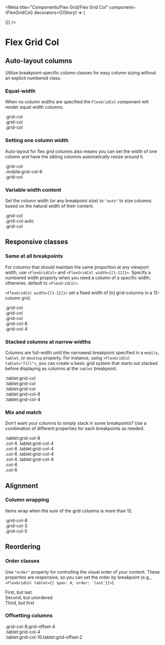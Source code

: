 

<Meta
    title="Components/Flex Grid/Flex Grid Col"
    component={FlexGridCol}
    decorators={[(Story) => (<div className="story-flex-grid-col"><Story/></div>)]}
/>

# Flex Grid Col

## Auto-layout columns

Utilize breakpoint-specific column classes for easy column sizing without an explicit numbered class.

### Equal-width

When no column widths are specified the `FlexGridCol` component will render equal width columns.

<Canvas>
    <Story name='Equal-width'>
        <FlexGridRow>
            <FlexGridCol>
                <div>.grid-col</div>
            </FlexGridCol>
            <FlexGridCol>
                <div>.grid-col</div>
            </FlexGridCol>
            <FlexGridCol>
                <div>.grid-col</div>
            </FlexGridCol>
        </FlexGridRow>
    </Story>
</Canvas>

### Setting one column width

Auto-layout for flex grid columns also means you can set the width of one column and have the sibling columns automatically resize around it.

<Canvas>
    <Story name='Setting one column width'>
        <FlexGridRow>
            <FlexGridCol>
                <div>.grid-col</div>
            </FlexGridCol>
            <FlexGridCol mobile={6}>
                <div>.mobile:grid-col-6</div>
            </FlexGridCol>
            <FlexGridCol>
                <div>.grid-col</div>
            </FlexGridCol>
        </FlexGridRow>
    </Story>
</Canvas>

### Variable width content

Set the column width (or any breakpoint size) to `"auto"` to size columns based on the natural width of their content.

<Canvas>
    <Story name='Variable width content'>
        <FlexGridRow>
            <FlexGridCol>
                <div>.grid-col</div>
            </FlexGridCol>
            <FlexGridCol width="auto">
                <div>.grid-col-auto</div>
            </FlexGridCol>
            <FlexGridCol>
                <div>.grid-col</div>
            </FlexGridCol>
        </FlexGridRow>
    </Story>
</Canvas>

## Responsive classes

### Same at all breakpoints

For columns that should maintain the same proportion at any viewport width, use `<FlexGridCol>` and `<FlexGridCol width={[1-12]}>`. Specify a numbered width property when you need a column of a specific width; otherwise, default to `<FlexGridCol>`.

`<FlexGridCol width={[1-12]}>` set a fixed width of [n] grid-columns in a 12-column grid.

<Canvas>
    <Story name='Same at all breakpoints'>
        <FlexGridRow>
            <FlexGridCol>
                <div>.grid-col</div>
            </FlexGridCol>
            <FlexGridCol>
                <div>.grid-col</div>
            </FlexGridCol>
            <FlexGridCol>
                <div>.grid-col</div>
            </FlexGridCol>
        </FlexGridRow>
        <FlexGridRow>
            <FlexGridCol width={8}>
                <div>.grid-col-8</div>
            </FlexGridCol>
            <FlexGridCol width={4}>
                <div>.grid-col-4</div>
            </FlexGridCol>
        </FlexGridRow>
    </Story>
</Canvas>

### Stacked columns at narrow widths

Columns are full-width until the narrowest breakpoint specified in a `mobile`, `tablet`, or `desktop` property. For instance, using `<FlexGridCol tablet="fill">`, you can create a basic grid system that starts out stacked before displaying as columns at the `tablet` breakpoint.

<Canvas>
    <Story name='Stacked columns at narrow widths'>
        <FlexGridRow>
            <FlexGridCol tablet="fill">
                <div>.tablet:grid-col</div>
            </FlexGridCol>
            <FlexGridCol tablet="fill">
                <div>.tablet:grid-col</div>
            </FlexGridCol>
            <FlexGridCol tablet="fill">
                <div>.tablet:grid-col</div>
            </FlexGridCol>
        </FlexGridRow>
        <FlexGridRow>
            <FlexGridCol tablet={8}>
                <div>.tablet:grid-col-8</div>
            </FlexGridCol>
            <FlexGridCol tablet={4}>
                <div>.tablet:grid-col-4</div>
            </FlexGridCol>
        </FlexGridRow>
    </Story>
</Canvas>

### Mix and match

Don’t want your columns to simply stack in some breakpoints? Use a combination of different properties for each breakpoints as needed.

<Canvas>
    <Story name='Mix and match'>
        <FlexGridRow>
            <FlexGridCol tablet={8}>
                <div>.tablet:grid-col-8</div>
            </FlexGridCol>
            <FlexGridCol width={6} tablet={4}>
                <div>.col-6 .tablet:grid-col-4</div>
            </FlexGridCol>
        </FlexGridRow>
        <FlexGridRow>
            <FlexGridCol width={6} tablet={4}>
                <div>.col-6 .tablet:grid-col-4</div>
            </FlexGridCol>
            <FlexGridCol width={6} tablet={4}>
                <div>.col-6 .tablet:grid-col-4</div>
            </FlexGridCol>
            <FlexGridCol width={6} tablet={4}>
                <div>.col-6 .tablet:grid-col-4</div>
            </FlexGridCol>
        </FlexGridRow>
        <FlexGridRow>
            <FlexGridCol width={6}>
                <div>.col-6</div>
            </FlexGridCol>
            <FlexGridCol width={6}>
                <div>.col-6</div>
            </FlexGridCol>
        </FlexGridRow>
    </Story>
</Canvas>

## Alignment

### Column wrapping

Items wrap when the sum of the grid columns is more than 12.

<Canvas>
    <Story name='Column wrapping'>
        <FlexGridRow>
            <FlexGridCol width={8}>
                <div>.grid-col-8</div>
            </FlexGridCol>
            <FlexGridCol width={3}>
                <div>.grid-col-3</div>
            </FlexGridCol>
            <FlexGridCol width={5}>
                <div>.grid-col-5</div>
            </FlexGridCol>
        </FlexGridRow>
    </Story>
</Canvas>

## Reordering

### Order classes

Use `"order"` property for controlling the visual order of your content. These properties are responsive, so you can set the order by breakpoint (e.g., `<FlexGridCol tablet={{ span: 4, order: 'last'}}>`).

<Canvas>
    <Story name='Order classes'>
        <FlexGridRow>
            <FlexGridCol tablet={{ span: 4, order: 'last'}}>
                <div>First, but last</div>
            </FlexGridCol>
            <FlexGridCol>
                <div>Second, but unordered</div>
            </FlexGridCol>
            <FlexGridCol tablet={{ span: 4, order: 'first'}}>
                <div>Third, but first</div>
            </FlexGridCol>
        </FlexGridRow>
    </Story>
</Canvas>

### Offsetting columns

<Canvas>
    <Story name='Offsetting columns'>
        <FlexGridRow>
            <FlexGridCol width={{ span: 8, offset: 4 }}>
                <div>.grid-col-8.grid-offset-4</div>
            </FlexGridCol>
        </FlexGridRow>
        <FlexGridRow>
            <FlexGridCol tablet={4}>
                <div>.tablet:grid-col-4</div>
            </FlexGridCol>
            <FlexGridCol tablet={{ span: 4, offset: 4 }}>
                <div>.tablet:grid-col-10.tablet:grid-offset-2</div>
            </FlexGridCol>
        </FlexGridRow>
    </Story>
</Canvas>

<ArgsTable of={FlexGridCol} />
